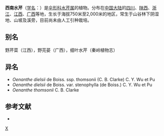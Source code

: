 {{NoteTA|G1=LS}}
{{Speciesbox
| genus = Oenanthe(植物)
| species = dielsii
| authority = de Boiss.
| subdivision_ranks =[[变种|变种]]
| subdivision =
* 西南水芹 ''O. d.'' var. ''dielsii''
* [[细叶水芹|细叶水芹]] ''O. d.'' var. ''stenjophylla''
}}

'''西南水芹'''（[[学名|学名]]：{{lang|la|''Oenanthe dielsii''}}）是[[伞形科|伞形科]][[水芹属|水芹属]]的植物。分布在[[中国大陆|中国大陆]]的[[四川|四川]]、[[陕西|陕西]]、[[浙江|浙江]]、[[江西|江西]]、[[广西|广西]]等地，生长于海拔750米至2,000米的地区，常生于山谷林下阴湿地、山坡及溪旁，目前尚未由人工引种栽培。

== 别名 ==
野芹菜（江西），野芫荽（广西），细叶水芹（秦岭植物志）

== 异名 ==
* ''Oenanthe dielsii'' de Boiss. ssp. thomsonii (C. B. Clarke) C. Y. Wu et Pu
* ''Oenanthe dielsii'' de Boiss. var. stenophylla (de Boiss.) C. Y. Wu et Pu
* ''Oenanthe thomsonii'' C. B. Clarke

== 参考文献 ==
<div class="references-small">
* {{cite web| url =http://www.bioinfo.cn/db05/KmzwSpecies.php?action=view&id=22878| title =西南水芹（原变种）| work =《中国高等植物数据库全库》| publisher =中国科学院微生物研究所| author =昆明植物研究所| accessdate =2009-02-25| deadurl =yes| archiveurl =https://web.archive.org/web/20160305064934/http://www.bioinfo.cn/db05/KmzwSpecies.php?action=view&id=22878| archivedate =2016-03-05| df =}}
</div>
{{Taxonbar|from=Q15231811}}

[[Category:水芹属|X]]
